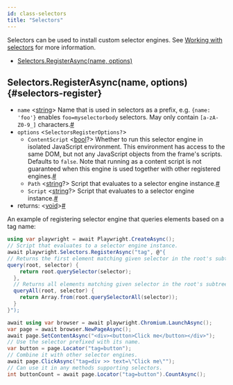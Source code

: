 ```yaml
---
id: class-selectors
title: "Selectors"
---
```


Selectors can be used to install custom selector engines. See [Working with selectors](./selectors.mdx) for more information.


- [Selectors.RegisterAsync(name, options)](./api/class-selectors.mdx#selectors-register)

## Selectors.RegisterAsync(name, options) {#selectors-register}
- `name`<a aria-hidden="true" tabindex="-1" class="list-anchor-link" id="selectors-register-option-name"/> &#60;[string]&#62; Name that is used in selectors as a prefix, e.g. `{name: 'foo'}` enables `foo=myselectorbody` selectors. May only contain `[a-zA-Z0-9_]` characters.<a href="#selectors-register-option-name" class="list-anchor">#</a>
- `options` &#60;`SelectorsRegisterOptions?`&#62;
  - `ContentScript`<a aria-hidden="true" tabindex="-1" class="list-anchor-link" id="selectors-register-option-content-script"/> &#60;[bool]?&#62; Whether to run this selector engine in isolated JavaScript environment. This environment has access to the same DOM, but not any JavaScript objects from the frame's scripts. Defaults to `false`. Note that running as a content script is not guaranteed when this engine is used together with other registered engines.<a href="#selectors-register-option-content-script" class="list-anchor">#</a>
  - `Path`<a aria-hidden="true" tabindex="-1" class="list-anchor-link" id="selectors-register-option-path"/> &#60;[string]?&#62; Script that evaluates to a selector engine instance.<a href="#selectors-register-option-path" class="list-anchor">#</a>
  - `Script`<a aria-hidden="true" tabindex="-1" class="list-anchor-link" id="selectors-register-option-script"/> &#60;[string]?&#62; Script that evaluates to a selector engine instance.<a href="#selectors-register-option-script" class="list-anchor">#</a>
- returns:<a aria-hidden="true" tabindex="-1" class="list-anchor-link" id="selectors-register-return"/> &#60;[void]&#62;<a href="#selectors-register-return" class="list-anchor">#</a>

An example of registering selector engine that queries elements based on a tag name:

```csharp
using var playwright = await Playwright.CreateAsync();
// Script that evaluates to a selector engine instance.
await playwright.Selectors.RegisterAsync("tag", @"{
// Returns the first element matching given selector in the root's subtree.
query(root, selector) {
    return root.querySelector(selector);
  },
  // Returns all elements matching given selector in the root's subtree.
  queryAll(root, selector) {
    return Array.from(root.querySelectorAll(selector));
  }
}");

await using var browser = await playwright.Chromium.LaunchAsync();
var page = await browser.NewPageAsync();
await page.SetContentAsync("<div><button>Click me</button></div>");
// Use the selector prefixed with its name.
var button = page.Locator("tag=button");
// Combine it with other selector engines.
await page.ClickAsync("tag=div >> text=\"Click me\"");
// Can use it in any methods supporting selectors.
int buttonCount = await page.Locator("tag=button").CountAsync();
```


[Accessibility]: ./api/class-accessibility.mdx "Accessibility"
[Browser]: ./api/class-browser.mdx "Browser"
[BrowserContext]: ./api/class-browsercontext.mdx "BrowserContext"
[BrowserType]: ./api/class-browsertype.mdx "BrowserType"
[ConsoleMessage]: ./api/class-consolemessage.mdx "ConsoleMessage"
[Dialog]: ./api/class-dialog.mdx "Dialog"
[Download]: ./api/class-download.mdx "Download"
[ElementHandle]: ./api/class-elementhandle.mdx "ElementHandle"
[FileChooser]: ./api/class-filechooser.mdx "FileChooser"
[Frame]: ./api/class-frame.mdx "Frame"
[FrameLocator]: ./api/class-framelocator.mdx "FrameLocator"
[JSHandle]: ./api/class-jshandle.mdx "JSHandle"
[Keyboard]: ./api/class-keyboard.mdx "Keyboard"
[Locator]: ./api/class-locator.mdx "Locator"
[LocatorAssertions]: ./api/class-locatorassertions.mdx "LocatorAssertions"
[Mouse]: ./api/class-mouse.mdx "Mouse"
[Page]: ./api/class-page.mdx "Page"
[PageAssertions]: ./api/class-pageassertions.mdx "PageAssertions"
[Playwright]: ./api/class-playwright.mdx "Playwright"
[PlaywrightAssertions]: ./api/class-playwrightassertions.mdx "PlaywrightAssertions"
[Request]: ./api/class-request.mdx "Request"
[Response]: ./api/class-response.mdx "Response"
[Route]: ./api/class-route.mdx "Route"
[Selectors]: ./api/class-selectors.mdx "Selectors"
[TimeoutError]: ./api/class-timeouterror.mdx "TimeoutError"
[Touchscreen]: ./api/class-touchscreen.mdx "Touchscreen"
[Tracing]: ./api/class-tracing.mdx "Tracing"
[Video]: ./api/class-video.mdx "Video"
[WebSocket]: ./api/class-websocket.mdx "WebSocket"
[WebSocketFrame]: ./api/class-websocketframe.mdx "WebSocketFrame"
[Worker]: ./api/class-worker.mdx "Worker"
[Element]: https://developer.mozilla.org/en-US/docs/Web/API/element "Element"
[EvaluationArgument]: ./evaluating.mdx#evaluation-argument "EvaluationArgument"
[Promise]: https://developer.mozilla.org/en-US/docs/Web/JavaScript/Reference/Global_Objects/Promise "Promise"
[iterator]: https://developer.mozilla.org/en-US/docs/Web/JavaScript/Reference/Iteration_protocols "Iterator"
[origin]: https://developer.mozilla.org/en-US/docs/Glossary/Origin "Origin"
[selector]: https://developer.mozilla.org/en-US/docs/Web/CSS/CSS_Selectors "selector"
[Serializable]: https://developer.mozilla.org/en-US/docs/Web/JavaScript/Reference/Global_Objects/JSON/stringify#Description "Serializable"
[UIEvent.detail]: https://developer.mozilla.org/en-US/docs/Web/API/UIEvent/detail "UIEvent.detail"
[UnixTime]: https://en.wikipedia.org/wiki/Unix_time "Unix Time"
[xpath]: https://developer.mozilla.org/en-US/docs/Web/XPath "xpath"

[bool]: https://docs.microsoft.com/en-us/dotnet/api/system.boolean "bool"
[double]: https://docs.microsoft.com/en-us/dotnet/api/system.double "double"
[byte]: https://docs.microsoft.com/en-us/dotnet/api/system.byte "byte"
[int]: https://docs.microsoft.com/en-us/dotnet/api/system.int32 "int"
[void]: https://docs.microsoft.com/en-us/dotnet/csharp/language-reference/builtin-types/void "void"
[string]: https://docs.microsoft.com/en-us/dotnet/api/system.string "string"
[URL]: https://nodejs.org/api/url.html "URL"
[Regex]: https://docs.microsoft.com/en-us/dotnet/api/system.text.regularexpressions.regex "Regex"

[Action]: https://docs.microsoft.com/en-us/dotnet/api/system.action-1 "Action"
[Func]: https://docs.microsoft.com/en-us/dotnet/api/system.func-2 "Func"
[IEnumerable]: https://docs.microsoft.com/en-us/dotnet/api/system.collections.ienumerable "IEnumerable"
[IDictionary]: https://docs.microsoft.com/en-us/dotnet/api/system.collections.idictionary "IDictionary"
[Task]: https://docs.microsoft.com/en-us/dotnet/api/system.threading.tasks.task?view=net-5.0 "Task"
[IReadOnlyDictionary]: https://docs.microsoft.com/en-us/dotnet/api/system.collections.generic.ireadonlydictionary-2 "IReadOnlyDictionary"
[JsonElement]: https://docs.microsoft.com/en-us/dotnet/api/system.text.json.jsonelement "JsonElement"

[all available image tags]: https://mcr.microsoft.com/v2/playwright/tags/list "all available image tags"
[Docker Hub]: https://hub.docker.com/_/microsoft-playwright "Docker Hub"
[Dockerfile.focal]: https://github.com/microsoft/playwright/blob/master/utils/docker/Dockerfile.focal "Dockerfile.focal"
